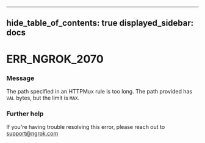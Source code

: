 

---
hide_table_of_contents: true
displayed_sidebar: docs
---


# ERR_NGROK_2070

### Message
The path specified in an HTTPMux rule is too long. The path provided has `VAL` bytes, but the limit is `MAX`.

<ErrorDetails />



### Further help
If you're having trouble resolving this error, please reach out to [support@ngrok.com](mailto:support@ngrok.com?subject=Help%20with%20ERR_NGROK_2070)

